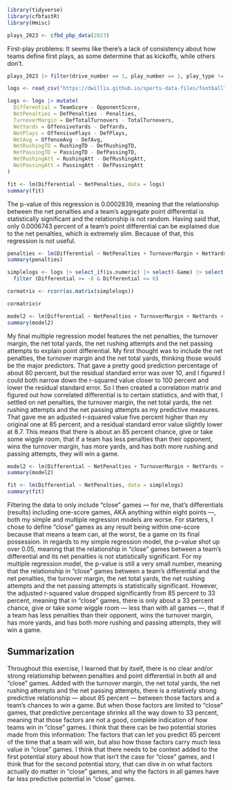 ```r
library(tidyverse)
library(cfbfastR)
library(Hmisc)
```

```r
plays_2023 <- cfbd_pbp_data(2023)
```

First-play problems: It seems like there's a lack of consistency about how teams define first plays, as some determine that as kickoffs, while others don't.

```r
plays_2023 |> filter(drive_number == 1, play_number == 1, play_type != 'Kickoff') |> distinct(home, play_type)
```

```r
logs <- read_csv("https://dwillis.github.io/sports-data-files/footballlogs1122.csv")
```

```r
logs <- logs |> mutate(
  Differential = TeamScore - OpponentScore,
  NetPenalties = DefPenalties - Penalties,
  TurnoverMargin = DefTotalTurnovers - TotalTurnovers,
  NetYards = OffensiveYards - DefYards,
  NetPlays = OffensivePlays - DefPlays,
  NetAvg = OffenseAvg - DefAvg,
  NetRushingTD = RushingTD - DefRushingTD,
  NetPassingTD = PassingTD - DefPassingTD,
  NetRushingAtt = RushingAtt - DefRushingAtt,
  NetPassingAtt = PassingAtt - DefPassingAtt
)
```

```r
fit <- lm(Differential ~ NetPenalties, data = logs)
summary(fit)
```

The p-value of this regression is 0.0002839, meaning that the relationship between the net penalties and a team's aggregate point differential is statistically significant and the relationship is not random. Having said that, only 0.0006743 percent of a team's point differential can be explained due to the net penalties, which is extremely slim. Because of that, this regression is not useful.


```r
penalties <- lm(Differential ~ NetPenalties + TurnoverMargin + NetYards, data=logs)
summary(penalties)
```

```r
simplelogs <- logs |> select_if(is.numeric) |> select(-Game) |> select(Differential, NetPenalties, TurnoverMargin, NetYards, NetPlays, NetPassingTD, PassingPct, DefPassingPct, NetRushingTD, NetAvg, NetRushingAtt, NetPassingAtt) |>
  filter (Differential >= -8 & Differential <= 8)
```

```r
cormatrix <- rcorr(as.matrix(simplelogs))

cormatrix$r
```

```r
model2 <- lm(Differential ~ NetPenalties + TurnoverMargin + NetYards + NetRushingAtt + NetPassingAtt, data=logs)
summary(model2)
```

My final multiple regression model features the net penalties, the turnover margin, the net total yards, the net rushing attempts and the net passing attempts to explain point differential. My first thought was to include the net penalties, the turnover margin and the net total yards, thinking those would be the major predictors. That gave a pretty good prediction percentage of about 80 percent, but the residual standard error was over 10, and I figured I could both narrow down the r-squared value closer to 100 percent and lower the residual standard error. So I then created a correlation matrix and figured out how correlated differential is to certain statistics, and with that, I settled on net penalties, the turnover margin, the net total yards, the net rushing attempts and the net passing attempts as my predictive measures. That gave me an adjusted r-squared value five percent higher than my original one at 85 percent, and a residual standard error value slightly lower at 8.7. This means that there is about an 85 percent chance, give or take some wiggle room, that if a team has less penalties than their opponent, wins the turnover margin, has more yards, and has both more rushing and passing attempts, they will win a game.

```r
model2 <- lm(Differential ~ NetPenalties + TurnoverMargin + NetYards + NetRushingAtt + NetPassingAtt, data=simplelogs)
summary(model2)
```

```r
fit <- lm(Differential ~ NetPenalties, data = simplelogs)
summary(fit)
```

Filtering the data to only include "close" games — for me, that's differentials (results) including one-score games, AKA anything within eight points —, both my simple and multiple regression models are worse. For starters, I chose to define "close" games as any result being within one-score because that means a team can, at the worst, tie a game on its final possession. In regards to my simple regression model, the p-value shot up over 0.05, meaning that the relationship in "close" games between a team's differential and its net penalties is not statistically significant. For my multiple regression model, the p-value is still a very small number, meaning that the relationship in "close" games between a team's differential and the net penalties, the turnover margin, the net total yards, the net rushing attempts and the net passing attempts is statistically significant. However, the adjusted r-squared value dropped significantly from 85 percent to 33 percent, meaning that in "close" games, there is only about a 33 percent chance, give or take some wiggle room — less than with all games —, that if a team has less penalties than their opponent, wins the turnover margin, has more yards, and has both more rushing and passing attempts, they will win a game.

## Summarization

Throughout this exercise, I learned that by itself, there is no clear and/or strong relationship between penalties and point differential in both all and "close" games. Added with the turnover margin, the net total yards, the net rushing attempts and the net passing attempts, there is a relatively strong predictive relationship — about 85 percent — between those factors and a team's chances to win a game. But when those factors are limited to "close" games, that predictive percentage shrinks all the way down to 33 percent, meaning that those factors are not a good, complete indication of how teams win in "close" games. I think that there can be two potential stories made from this information: The factors that can let you predict 85 percent of the time that a team will win, but also how those factors carry much less value in "close" games. I think that there needs to be context added to the first potential story about how that isn't the case for "close" games, and I think that for the second potential story, that can dive in on what factors actually do matter in "close" games, and why the factors in all games have far less predictive potential in "close" games.